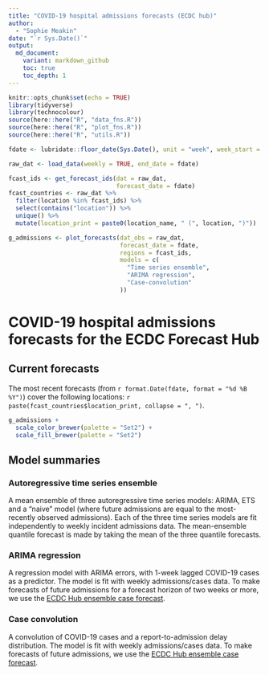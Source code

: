 ```yaml
---
title: "COVID-19 hospital admissions forecasts (ECDC hub)"
author:
  - "Sophie Meakin"
date: "`r Sys.Date()`"
output:
  md_document:
    variant: markdown_github
    toc: true
    toc_depth: 1
---
```


```r

knitr::opts_chunk$set(echo = TRUE)
library(tidyverse)
library(technocolour)
source(here::here("R", "data_fns.R"))
source(here::here("R", "plot_fns.R"))
source(here::here("R", "utils.R"))

```

```r

fdate <- lubridate::floor_date(Sys.Date(), unit = "week", week_start = 7) - 1

raw_dat <- load_data(weekly = TRUE, end_date = fdate)

fcast_ids <- get_forecast_ids(dat = raw_dat,
                              forecast_date = fdate)
fcast_countries <- raw_dat %>%
  filter(location %in% fcast_ids) %>%
  select(contains("location")) %>%
  unique() %>%
  mutate(location_print = paste0(location_name, " (", location, ")"))

g_admissions <- plot_forecasts(dat_obs = raw_dat,
                               forecast_date = fdate,
                               regions = fcast_ids,
                               models = c(
                                 "Time series ensemble",
                                 "ARIMA regression",
                                 "Case-convolution"
                               ))

```

# COVID-19 hospital admissions forecasts for the ECDC Forecast Hub

## Current forecasts

The most recent forecasts (from `r format.Date(fdate, format = "%d %B %Y")`) cover the following locations: `r paste(fcast_countries$location_print, collapse = ", ")`.

```r

g_admissions +
  scale_color_brewer(palette = "Set2") +
  scale_fill_brewer(palette = "Set2")

```

## Model summaries

### Autoregressive time series ensemble

A mean ensemble of three autoregressive time series models: ARIMA, ETS and a "naive" model (where future admissions are equal to the most-recently observed admissions). Each of the three time series models are fit independently to weekly incident admissions data. The mean-ensemble quantile forecast is made by taking the mean of the three quantile forecasts.

### ARIMA regression

A regression model with ARIMA errors, with 1-week lagged COVID-19 cases as a predictor. The model is fit with weekly admissions/cases data. To make forecasts of future admissions for a forecast horizon of two weeks or more, we use the [ECDC Hub ensemble case forecast](https://github.com/epiforecasts/covid19-forecast-hub-europe/tree/main/data-processed/EuroCOVIDhub-ensemble).

### Case convolution

A convolution of COVID-19 cases and a report-to-admission delay distribution. The model is fit with weekly admissions/cases data. To make forecasts of future admissions, we use the [ECDC Hub ensemble case forecast](https://github.com/epiforecasts/covid19-forecast-hub-europe/tree/main/data-processed/EuroCOVIDhub-ensemble).

